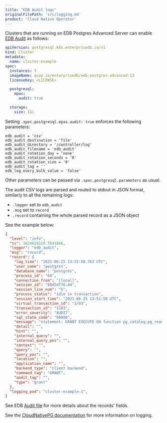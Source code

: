 ```yaml
---
title: "EDB Audit logs"
originalFilePath: 'src/logging.md'
product: 'Cloud Native Operator'
---
```




Clusters that are running on EDB Postgres Advanced Server 
can enable [EDB Audit](/epas/latest/epas_guide/03_database_administration/05_edb_audit_logging/) as follows:

```yaml
apiVersion: postgresql.k8s.enterprisedb.io/v1
kind: Cluster
metadata:
  name: cluster-example
spec:
  instances: 3
  imageName: quay.io/enterprisedb/edb-postgres-advanced:13
  licenseKey: <LICENSE>

  postgresql:
    epas:
      audit: true

  storage:
    size: 1Gi
```

Setting `.spec.postgresql.epas.audit: true` enforces the following parameters:

```text
edb_audit = 'csv'
edb_audit_destination = 'file'
edb_audit_directory = '/controller/log'
edb_audit_filename = 'edb_audit'
edb_audit_rotation_day = 'none'
edb_audit_rotation_seconds = '0'
edb_audit_rotation_size = '0'
edb_audit_tag = ''
edb_log_every_bulk_value = 'false'
```

Other parameters can be passed via `.spec.postgresql.parameters` as usual.

The audit CSV logs are parsed and routed to stdout in JSON format, similarly to all the remaining logs:

-   `.logger` set to `edb_audit`
-   `.msg` set to `record`
-   `.record` containing the whole parsed record as a JSON object

See the example below:

```json
{
  "level": "info",
  "ts": 1624629110.7641866,
  "logger": "edb_audit",
  "msg": "record",
  "record": {
    "log_time": "2021-06-25 13:51:50.763 UTC",
    "user_name": "postgres",
    "database_name": "postgres",
    "process_id": "68",
    "connection_from": "[local]",
    "session_id": "60d5df76.44",
    "session_line_num": "5",
    "process_status": "idle in transaction",
    "session_start_time": "2021-06-25 13:51:50 UTC",
    "virtual_transaction_id": "3/93",
    "transaction_id": "1183",
    "error_severity": "AUDIT",
    "sql_state_code": "00000",
    "message": "statement: GRANT EXECUTE ON function pg_catalog.pg_read_binary_file(text) TO \"streaming_replica\"",
    "detail": "",
    "hint": "",
    "internal_query": "",
    "internal_query_pos": "",
    "context": "",
    "query": "",
    "query_pos": "",
    "location": "",
    "application_name": "",
    "backend_type": "client backend",
    "command_tag": "GRANT",
    "audit_tag": "",
    "type": "grant"
  },
  "logging_pod": "cluster-example-1",
}
```

See EDB [Audit file](/epas/latest/epas_guide/03_database_administration/05_edb_audit_logging/04_audit_log_file/)
for more details about the records' fields.

See the [CloudNativePG documentation](https://cloudnative-pg.io/documentation/1.15.0/) for more information on logging.

